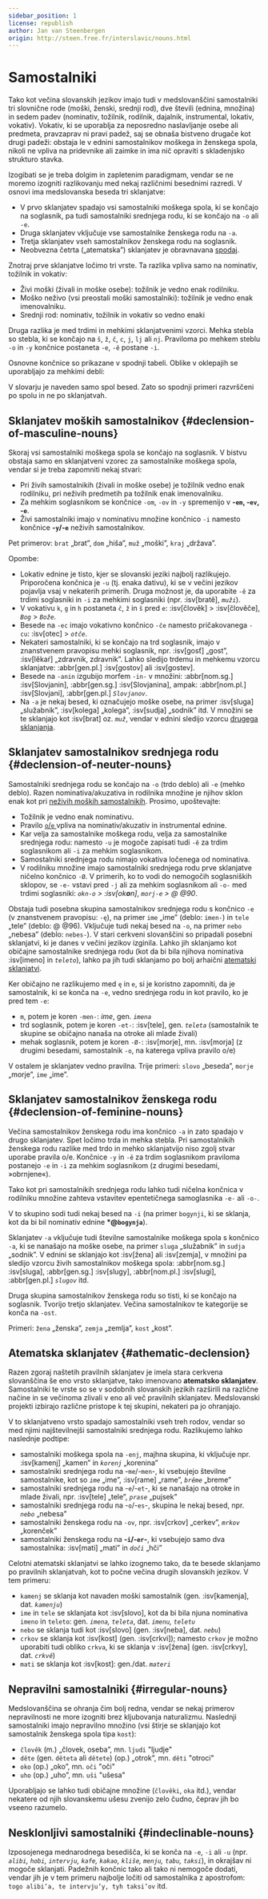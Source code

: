 ```yaml
---
sidebar_position: 1
license: republish
author: Jan van Steenbergen
origin: http://steen.free.fr/interslavic/nouns.html
---
```



# Samostalniki

Tako kot večina slovanskih jezikov imajo tudi v medslovanščini samostalniki tri slovnične rode (moški, ženski, srednji rod), dve števili (ednina, množina) in sedem padev (nominativ, tožilnik, rodilnik, dajalnik, instrumental, lokativ, vokativ). Vokativ, ki se uporablja za neposredno naslavljanje osebe ali predmeta, pravzaprav ni pravi padež, saj se obnaša bistveno drugače kot drugi padeži: obstaja le v ednini samostalnikov moškega in ženskega spola, nikoli ne vpliva na pridevnike ali zaimke in ima nič opraviti s skladenjsko strukturo stavka.

Izogibati se je treba dolgim ​​in zapletenim paradigmam, vendar se ne moremo izogniti razlikovanju med nekaj različnimi besednimi razredi. V osnovi ima medslovanska beseda tri sklanjatve:

- V prvo sklanjatev spadajo vsi samostalniki moškega spola, ki se končajo na soglasnik, pa tudi samostalniki srednjega rodu, ki se končajo na `-o` ali `-e`.
- Druga sklanjatev vključuje vse samostalnike ženskega rodu na `-a`.
- Tretja sklanjatev vseh samostalnikov ženskega rodu na soglasnik.
- Neobvezna četrta („atematska”) sklanjatev je obravnavana [spodaj][1].

Znotraj prve sklanjatve ločimo tri vrste. Ta razlika vpliva samo na nominativ, tožilnik in vokativ:

- Živi moški (živali in moške osebe): tožilnik je vedno enak rodilniku.
- Moško neživo (vsi preostali moški samostalniki): tožilnik je vedno enak imenovalniku.
- Srednji rod: nominativ, tožilnik in vokativ so vedno enaki

Druga razlika je med trdimi in mehkimi sklanjatvenimi vzorci. Mehka stebla so stebla, ki se končajo na `š`, `ž`, `č`, `c`, `j`, `lj`  ali `nj`. Praviloma po mehkem steblu `-o` in `-y` končnice postaneta `-e`, `-ě` postane `-i`.

Osnovne končnice so prikazane v spodnji tabeli. Oblike v oklepajih se uporabljajo za mehkimi debli:

<Endings />

V slovarju je naveden samo spol besed. Zato so spodnji primeri razvrščeni po spolu in ne po sklanjatvah.

## Sklanjatev moških samostalnikov \{#declension-of-masculine-nouns}

Skoraj vsi samostalniki moškega spola se končajo na soglasnik. V bistvu obstaja samo en sklanjatveni vzorec za samostalnike moškega spola, vendar si je treba zapomniti nekaj stvari:

- Pri živih samostalnikih (živali in moške osebe) je tožilnik vedno enak rodilniku, pri neživih predmetih pa tožilnik enak imenovalniku.
- Za mehkim soglasnikom se končnice `-om`, `-ov`  in `-y` spremenijo v **-`em`, -`ev`, -`e`**.
- Živi samostalniki imajo v nominativu množine končnico `-i` namesto končnice **-`y`/-`e`** neživih samostalnikov.

Pet primerov: `brat` „brat”, `dom` „hiša”, `muž` „moški”, `kraj` „država”.

<DeclensionOfMasculineNouns />

Opombe:

- Lokativ ednine je tisto, kjer se slovanski jeziki najbolj razlikujejo. Priporočena končnica je `-u` (tj. enaka dativu), ki se v večini jezikov pojavlja vsaj v nekaterih primerih. Druga možnost je, da uporabite `-ě` za trdimi soglasniki in `-i` za mehkimi soglasniki (npr. :isv[bratě], _`muži`_).
- V vokativu `k`, `g`  in `h` postaneta `č`, `ž`  in `š` pred `e`: :isv[člověk] > :isv[člověče], _`Bog`_ > _`Bože`_.
- Besede na `-ec` imajo vokativno končnico `-če` namesto pričakovanega `-cu`: :isv[otec] > _`otče`_.
- Nekateri samostalniki, ki se končajo na trd soglasnik, imajo v znanstvenem pravopisu mehki soglasnik, npr. :isv[gosť] „gost”, :isv[lěkaŕ] „zdravnik, zdravnik”. Lahko sledijo trdemu in mehkemu vzorcu sklanjatve: :abbr[gen.pl.] :isv[gostov]  ali :isv[gostev].
- Besede na `-anin` izgubijo morfem `-in-` v množini: :abbr[nom.sg.] :isv[Slovjanin], :abbr[gen.sg.] :isv[Slovjanina],  ampak: :abbr[nom.pl.] :isv[Slovjani], :abbr[gen.pl.]  _`Slovjanov`_.
- Na `-a` je nekaj besed, ki označujejo moške osebe, na primer :isv[sluga] „služabnik”, :isv[kolega] „kolega”, :isv[sudja] „sodnik” itd. V množini se te sklanjajo kot :isv[brat] oz. _`muž`_, vendar v ednini sledijo vzorcu [drugega sklanjanja][2].

## Sklanjatev samostalnikov srednjega rodu \{#declension-of-neuter-nouns}

Samostalniki srednjega rodu se končajo na `-o` (trdo deblo) ali `-e` (mehko deblo). Razen nominativa/akuzativa in rodilnika množine je njihov sklon enak kot pri [neživih moških samostalnikih][3]. Prosimo, upoštevajte:

- Tožilnik je vedno enak nominativu.
- Pravilo [`o`/`e` ][4] vpliva na nominativ/akuzativ in instrumental ednine.
- Kar velja za samostalnike moškega rodu, velja za samostalnike srednjega rodu: namesto `-u` je mogoče zapisati tudi `-ě` za trdim soglasnikom ali `-i` za mehkim soglasnikom.
- Samostalniki srednjega rodu nimajo vokativa ločenega od nominativa.
- V rodilniku množine imajo samostalniki srednjega rodu prve sklanjatve ničelno končnico `-Ø`. V primerih, ko to vodi do nemogočih soglasniških sklopov, se `-e-` vstavi pred `-j` ali za mehkim soglasnikom ali `-o-` med trdimi soglasniki: _`okn-o` > :isv[ok**o**n]_, _`morj-e` > @ @90_.

Obstaja tudi posebna skupina samostalnikov srednjega rodu s končnico `-e` (v znanstvenem pravopisu: `-ę`), na primer `ime` „ime” (deblo: `imen-`) in `tele` „tele” (deblo: @ @96). Vključuje tudi nekaj besed na `-o`, na primer `nebo` „nebesa” (deblo: `nebes-`). V stari cerkveni slovanščini so pripadali posebni sklanjatvi, ki je danes v večini jezikov izginila. Lahko jih sklanjamo kot običajne samostalnike srednjega rodu (kot da bi bila njihova nominativa :isv[imeno] in _`teleto`_), lahko pa jih tudi sklanjamo po bolj arhaični [atematski sklanjatvi][1].

Ker običajno ne razlikujemo med `ę` in `e`, si je koristno zapomniti, da je samostalnik, ki se konča na `-e`, vedno srednjega rodu in kot pravilo, ko je pred tem `-e`:

- `m`, potem je koren `-men-`: _ime_, gen. _`imena`_
- trd soglasnik, potem je koren `-et-`: :isv[tele], gen. _`teleta`_ (samostalnik te skupine se običajno nanaša na otroke ali mlade živali)
- mehak soglasnik, potem je koren `-Ø-`: :isv[morje], mn. :isv[morja] (z drugimi besedami, samostalnik `-o`, na katerega vpliva pravilo o/e)

V ostalem je sklanjatev vedno pravilna. Trije primeri: `slovo` „beseda”, `morje` „morje”, `ime` „ime”.

<DeclensionOfNeuterNouns />

## Sklanjatev samostalnikov ženskega rodu \{#declension-of-feminine-nouns}

Večina samostalnikov ženskega rodu ima končnico `-a` in zato spadajo v drugo sklanjatev. Spet ločimo trda in mehka stebla. Pri samostalnikih ženskega rodu razlike med trdo in mehko sklanjatvijo niso zgolj stvar uporabe pravila o/e. Končnice `-y` in `-ě` za trdim soglasnikom praviloma postanejo `-e` in `-i` za mehkim soglasnikom (z drugimi besedami, »obrnjene«).

Tako kot pri samostalnikih srednjega rodu lahko tudi ničelna končnica v rodilniku množine zahteva vstavitev epentetičnega samoglasnika `-e-` ali `-o-`.

V to skupino sodi tudi nekaj besed na `-i` (na primer `bogynji`, ki se sklanja, kot da bi bil nominativ ednine **\*@`bogynja`**).

Sklanjatev `-a` vključuje tudi številne samostalnike moškega spola s končnico `-a`, ki se nanašajo na moške osebe, na primer `sluga` „služabnik” in `sudja` „sodnik”. V ednini se sklanjajo kot :isv[žena] ali :isv[zemja], v množini pa sledijo vzorcu živih samostalnikov moškega spola: :abbr[nom.sg.] :isv[sluga], :abbr[gen.sg.] :isv[slugy], :abbr[nom.pl.] :isv[slugi], :abbr[gen.pl.]  _`slugov`_ itd.

Druga skupina samostalnikov ženskega rodu so tisti, ki se končajo na soglasnik. Tvorijo tretjo sklanjatev. Večina samostalnikov te kategorije se konča na `-ost`.

Primeri: `žena` „ženska”, `zemja` „zemlja”, `kost` „kost”.

<DeclensionOfFeminineNouns />

## Atematska sklanjatev \{#athematic-declension}

Razen zgoraj naštetih pravilnih sklanjatev je imela stara cerkvena slovanščina še eno vrsto sklanjatve, tako imenovano **atematsko sklanjatev**. Samostalniki te vrste so se v sodobnih slovanskih jezikih razširili na različne načine in se večinoma zlivali v eno ali več pravilnih sklanjatev. Medslovanski projekti izbirajo različne pristope k tej skupini, nekateri pa jo ohranjajo.

V to sklanjatveno vrsto spadajo samostalniki vseh treh rodov, vendar so med njimi najštevilnejši samostalniki srednjega rodu. Razlikujemo lahko naslednje podtipe:

- samostalniki moškega spola na `-enj`, majhna skupina, ki vključuje npr. :isv[kamenj] „kamen” in _`korenj`_ „korenina”
- samostalniki srednjega rodu na -`me`/-`men`-, ki vsebujejo številne samostalnike, kot so _`ime`_ „ime”, :isv[rame] „rame”, _`brěme`_ „breme”
- samostalniki srednjega rodu na -`e`/-`et`-, ki se nanašajo na otroke in mlade živali, npr. :isv[tele] „tele”, _`prase`_ „pujsek”
- samostalniki srednjega rodu na -`o`/-`es`-, skupina le nekaj besed, npr. _`nebo`_ „nebesa”
- samostalniki ženskega rodu na `-ov`, npr. :isv[crkov] „cerkev”, _`mrkov`_ „korenček”
- samostalniki ženskega rodu na **-`i`/-`er`-**, ki vsebujejo samo dva samostalnika: :isv[mati] „mati” in _`doči`_ „hči”

<AthematicDeclension />

Celotni atematski sklanjatvi se lahko izognemo tako, da te besede sklanjamo po pravilnih sklanjatvah, kot to počne večina drugih slovanskih jezikov. V tem primeru:

- `kamenj` se sklanja kot navaden moški samostalnik (gen. :isv[kamenja], dat. _`kamenju`_)
- `ime` in `tele` se sklanjata kot :isv[slovo], kot da bi bila njuna nominativa `imeno` in `teleto`: gen. _`imena`, `teleta`_, dat. _`imenu`, `teletu`_
- `nebo` se sklanja tudi kot :isv[slovo] (gen. :isv[neba], dat. _`nebu`_)
- `crkov` se sklanja kot :isv[kost] (gen. :isv[crkvi]); namesto `crkov` je možno uporabiti tudi obliko `crkva`, ki se sklanja v :isv[žena] (gen. :isv[crkvy], dat. _`crkvě`_)
- `mati` se sklanja kot :isv[kost]: gen./dat. _`materi`_

## Nepravilni samostalniki \{#irregular-nouns}

Medslovanščina se ohranja čim bolj redna, vendar se nekaj primerov nepravilnosti ne more izogniti brez kljubovanja naturalizmu. Naslednji samostalniki imajo nepravilno množino (vsi štirje se sklanjajo kot samostalnik ženskega spola tipa `kost`):

- `člověk` (m.) „človek, oseba”, mn. `ljudi` "ljudje"
- `děte` (gen. `děteta` ali `dětete`) (op.) „otrok”, mn. `děti` "otroci"
- `oko` (op.) „oko”, mn. `oči` "oči"
- `uho` (op.) „uho”, mn. `uši` "ušesa"

Uporabljajo se lahko tudi običajne množine (`člověki`, `oka`  itd.), vendar nekatere od njih slovanskemu ušesu zvenijo zelo čudno, čeprav jih bo vseeno razumelo.

## Nesklonljivi samostalniki \{#indeclinable-nouns}

Izposojenega mednarodnega besedišča, ki se konča na `-e`, `-i`  ali `-u` (npr. _`alibi`, `hobi`, `intervju`, `kafe`, `kakao`, `kliše`, `menju`, `tabu`, `taksi`_), in okrajšav ni mogoče sklanjati. Padežnih končnic tako ali tako ni nemogoče dodati, vendar jih je v tem primeru najbolje ločiti od samostalnika z apostrofom: `togo alibi’a, te intervju’y, tyh taksi’ov` itd.

[1]: \#athematic_declension

[2]: \#feminine_declension

[3]: \#masculine_declension

[4]: ../phonology.mdx#o

